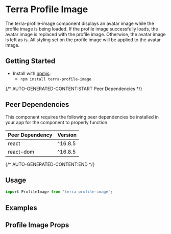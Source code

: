 


<Badge />

# Terra Profile Image

The terra-profile-image component displays an avatar image while the profile image is being loaded. If the profile image successfully loads, the avatar image is replaced with the profile image. Otherwise, the avatar image is left as is. All styling set on the profile image will be applied to the avatar image.

## Getting Started

- Install with [npmjs](https://www.npmjs.com):
  - `npm install terra-profile-image`

{/* AUTO-GENERATED-CONTENT:START Peer Dependencies  */}
## Peer Dependencies

This component requires the following peer dependencies be installed in your app for the component to properly function.

| Peer Dependency | Version |
|-|-|
| react | ^16.8.5 |
| react-dom | ^16.8.5 |

{/* AUTO-GENERATED-CONTENT:END */}

## Usage

```jsx
import ProfileImage from 'terra-profile-image';
```

## Examples
<ProfileImageDefault title="Basic Profile Image" />
<ProfileImagePlaceholderFallback title="Placeholder Fallback Examples" />
<ProfileImageFit />
<ProfileImageVariant />
<ProfileImageHigherOrderComponent />

## Profile Image Props
<ProfileImagePropsTable />
